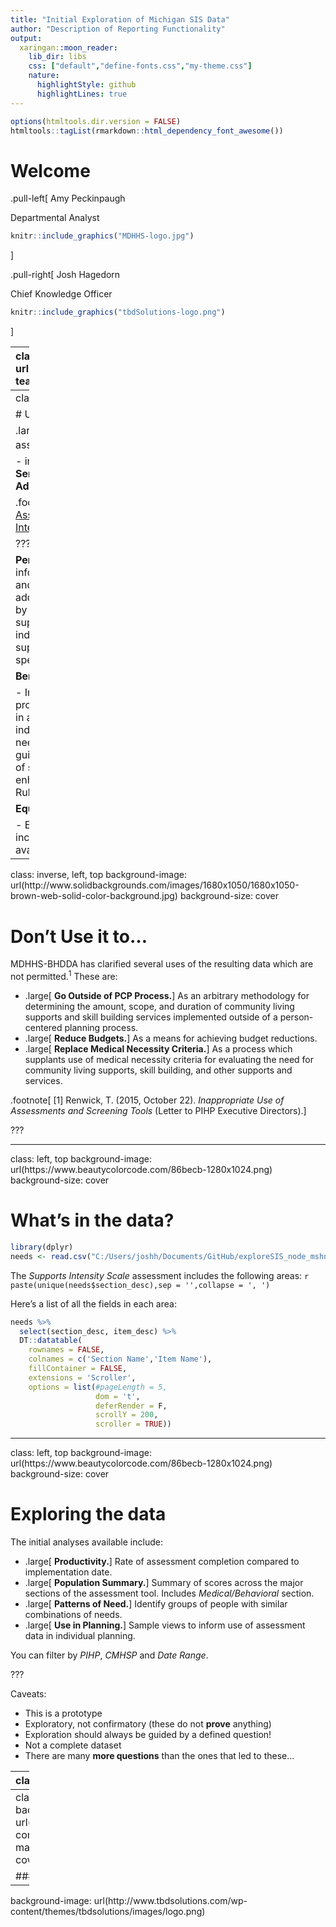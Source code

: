```yaml
---
title: "Initial Exploration of Michigan SIS Data"
author: "Description of Reporting Functionality"
output:
  xaringan::moon_reader:
    lib_dir: libs
    css: ["default","define-fonts.css","my-theme.css"]
    nature:
      highlightStyle: github
      highlightLines: true
---
```

```r
options(htmltools.dir.version = FALSE)
htmltools::tagList(rmarkdown::html_dependency_font_awesome())
```

# Welcome

.pull-left[
<i class="fa fa-commenting-o"></i> Amy Peckinpaugh

<i class="fa fa-sitemap"></i> Departmental Analyst

```r
knitr::include_graphics("MDHHS-logo.jpg")
```
]

.pull-right[
<i class="fa fa-commenting"></i> Josh Hagedorn

<i class="fa fa-sitemap"></i> Chief Knowledge Officer

```r
knitr::include_graphics("tbdSolutions-logo.png")
```
]


---
class: inverse, left, top
background-image: url(http://www.solidbackgrounds.com/images/1680x1050/1680x1050-teal-solid-color-background.jpg)
background-size: cover

# Today's webinar will:

.large[
1. Discuss principles for use of assessment data 
2. Navigate interactive analyses of SIS data
3. Summarize details of analyses 
4. Answer questions
]

*Note:* While access to today's webinar has been shared with various stakeholders to promote transparency, its intended purpose is technical training for PIHP/CMH employees.

Please jot down any questions you have during the webinar and submit them in the attendee control panel.

Slides here: http://bit.ly/sis_webinar_201706

---
class: left, top

# Use the Data...

.large[
MDHHS-BHDDA has identified several broad areas for use of assessment data:<sup>1</sup>

- <i class="fa fa-street-view"></i> in **Person-Centered Planning**
-  <i class="fa fa-credit-card"></i> in **Benefit Management**
- <i class="fa fa-balance-scale"></i> to **Assure Service Access and Equity**
- <i class="fa fa-bar-chart"></i> to **Understand Population-level Needs**
- <i class="fa fa-bullhorn"></i> in **Advocacy efforts**
]

.footnote[
[1] *See detailed discussion in white paper on [Uses of Assessment Data to Inform Services and Supports for Individuals with Intellectual and Developmental Disabilities](http://www.tbdsolutions.com/papers-presentations-2/)
]*

???

**Person-centered planning:**
- Recommend individual support needs to inform an individualized plan of service (IPOS)
- Identify potential goals and objectives for inclusion in the IPOS
- Identify potential referrals for additional assessments or relevant services
- Help guide safety planning by identifying areas of risk
- Design an individualized menu of services to support an individual to live independently in the community
- Identify individual strengths for inclusion in the IPOS
- Provide guidance regarding supports which may provide alternatives to guardianship
- Identify areas of specific personal interest or areas on which the individual wishes to focus

**Benefit management:**

- Inform the development of provider network service offerings.
- Evaluate provider network adequacy relative to the specific needs of the population in a given area.
- Identify locations to make services available for individuals within an accessible distance from their homes.
- Forecast needs for services not yet available.
- Provide consistently-formatted guidance to service providers related to the scope, duration and intensity of services authorized by the IPOS.
- Assist providers to develop an enhanced array of services to support compliance with the HCBS Final Rule.

**Equity of access:**

- Ensure people receive the services they need
- Identify services inconsistent with assessed needs
- Inform the prioritization of access to available waiver slots


---

class: inverse, left, top
background-image: url(http://www.solidbackgrounds.com/images/1680x1050/1680x1050-brown-web-solid-color-background.jpg)
background-size: cover

# Don't Use it to...

MDHHS-BHDDA has clarified several uses of the resulting data which are not permitted.<sup>1</sup>  These are:

* .large[<i class="fa fa-ban"></i> **Go Outside of PCP Process.**] As an arbitrary methodology for determining the amount, scope, and duration of community living supports and skill building services implemented outside of a person-centered planning process.
* .large[<i class="fa fa-ban"></i> **Reduce Budgets.**] As a means for achieving budget reductions.
* .large[<i class="fa fa-ban"></i> **Replace Medical Necessity Criteria.**] As a process which supplants use of medical necessity criteria for evaluating the need for community living supports, skill building, and other supports and services.

.footnote[
[1] Renwick, T. (2015, October 22). *Inappropriate Use of Assessments and Screening Tools* (Letter to PIHP Executive Directors).
]

???

---

class: left, top
background-image: url(https://www.beautycolorcode.com/86becb-1280x1024.png)
background-size: cover

# What's in the data? 

```r
library(dplyr)
needs <- read.csv("C:/Users/joshh/Documents/GitHub/exploreSIS_node_mshn/data/needs.csv")
```

The *Supports Intensity Scale* assessment includes the following areas: `r paste(unique(needs$section_desc),sep = '',collapse = ', ')`

Here's a list of all the fields in each area:
```r
needs %>%
  select(section_desc, item_desc) %>%
  DT::datatable(
    rownames = FALSE,
    colnames = c('Section Name','Item Name'),
    fillContainer = FALSE, 
    extensions = 'Scroller',
    options = list(#pageLength = 5, 
                   dom = 't',
                   deferRender = F,
                   scrollY = 200,
                   scroller = TRUE))
```

---

class: left, top
background-image: url(https://www.beautycolorcode.com/86becb-1280x1024.png)
background-size: cover

# Exploring the data

The initial analyses available include:

- .large[<i class="fa fa-line-chart"></i> **Productivity.**] Rate of assessment completion compared to implementation date.
- .large[<i class="fa fa-users"></i> **Population Summary.**] Summary of scores across the major sections of the assessment tool. Includes *Medical/Behavioral* section.
- .large[<i class="fa fa-cubes"></i> **Patterns of Need.**] Identify groups of people with similar combinations of needs.
- .large[<i class="fa fa-street-view"></i> **Use in Planning.**] Sample views to inform use of assessment data in individual planning.

You can filter by *PIHP*, *CMHSP* and *Date Range*.

???

Caveats: 

- This is a prototype
- Exploratory, not confirmatory (these do not **prove** anything)
- Exploration should always be guided by a defined question!
- Not a complete dataset
- There are many **more questions** than the ones that led to these...

---
class: inverse, left, middle

# Let's go

.large[
- White paper available [here](http://www.tbdsolutions.com/papers-presentations-2/)
- Analyses available [here](https://tbdsolutions.shinyapps.io/exploreSIS_node_mdhhs/)
- Tutorials stored [here](https://youtu.be/voEbIXUQ-Xg?list=PLrqpLq7US2q123PQozqis_WTQ5WGpEjvY)
]

---
class: inverse, center, middle
background-image: url(http://www.asalesguy.com/wp-content/uploads/2016/09/Question-marks-1.jpg)
background-size: cover


### Q & A


---
background-image: url(http://www.tbdsolutions.com/wp-content/themes/tbdsolutions/images/logo.png)

